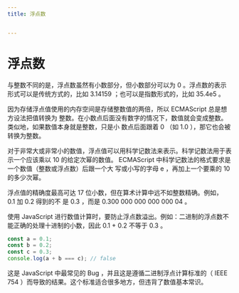 ```yaml
---
title: 浮点数


---
```


# 浮点数

与整数不同的是，浮点数虽然有小数部分，但小数部分可以为 0 。浮点数的表示形式可以是传统方式的，比如 3.14159 ；也可以是指数形式的，比如 35.4e5 。

因为存储浮点值使用的内存空间是存储整数值的两倍，所以 ECMAScript 总是想方设法把值转换为 整数。在小数点后面没有数字的情况下，数值就会变成整数。类似地，如果数值本身就是整数，只是小 数点后面跟着 0 （如 1.0
），那它也会被转换为整数。

对于非常大或非常小的数值，浮点值可以用科学记数法来表示。科学记数法用于表示一个应该乘以 10 的给定次幂的数值。 ECMAScript 中科学记数法的格式要求是一个数值（整数或浮点数）后跟一个大 写或小写的字母 e
，再加上一个要乘的 10 的多少次幂。

浮点值的精确度最高可达 17 位小数，但在算术计算中远不如整数精确。例如， 0.1 加 0.2 得到的不 是 0.3 ，而是 0.300 000 000 000 000 04 。

使用 JavaScript 进行数值计算时，要防止浮点数溢出。例如：二进制的浮点数不能正确的处理十进制的小数，因此 0.1 + 0.2 不等于 0.3 。

```js
const a = 0.1;
const b = 0.2;
const c = 0.3;
console.log(a + b === c); // false
```

这是 JavaScript 中最常见的 Bug ，并且这是遵循二进制浮点计算标准的（ IEEE 754 ）而导致的结果。这个标准适合很多地方，但违背了数值基本常识。

            